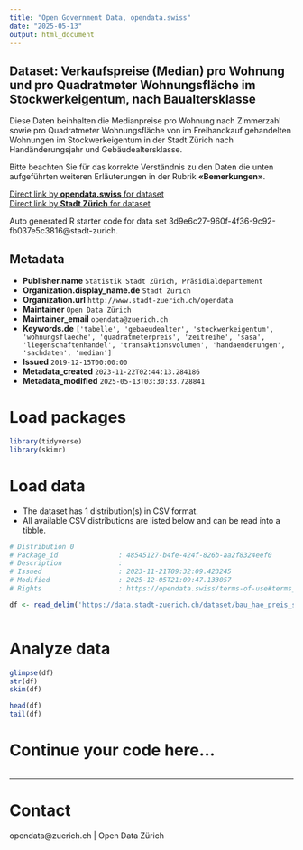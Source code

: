 ```yaml
---
title: "Open Government Data, opendata.swiss"
date: "2025-05-13"
output: html_document
---
```


## Dataset: Verkaufspreise (Median) pro Wohnung und pro Quadratmeter Wohnungsfläche im Stockwerkeigentum, nach Baualtersklasse


Diese Daten beinhalten die Medianpreise pro Wohnung nach Zimmerzahl sowie pro Quadratmeter Wohnungsfläche von im Freihandkauf gehandelten Wohnungen im Stockwerkeigentum in der Stadt Zürich nach Handänderungsjahr und Gebäudealtersklasse.

Bitte beachten Sie für das korrekte Verständnis zu den Daten die unten aufgeführten weiteren Erläuterungen in der Rubrik **«Bemerkungen»**.



[Direct link by **opendata.swiss** for dataset](https://opendata.swiss/de/dataset/verkaufspreise-median-pro-wohnung-und-pro-quadratmeter-wohnungsflache-im-stockwerkeigentum-2009)<br>
[Direct link by **Stadt Zürich** for dataset](https://data.stadt-zuerich.ch/dataset/bau_hae_preis_stockwerkeigentum_gebaeudealter_od5158)

Auto generated R starter code for data set 3d9e6c27-960f-4f36-9c92-fb037e5c3816@stadt-zurich.

## Metadata

- **Publisher.name** `Statistik Stadt Zürich, Präsidialdepartement`
- **Organization.display_name.de** `Stadt Zürich`
- **Organization.url** `http://www.stadt-zuerich.ch/opendata`
- **Maintainer** `Open Data Zürich`
- **Maintainer_email** `opendata@zuerich.ch`
- **Keywords.de** `['tabelle', 'gebaeudealter', 'stockwerkeigentum', 'wohnungsflaeche', 'quadratmeterpreis', 'zeitreihe', 'sasa', 'liegenschaftenhandel', 'transaktionsvolumen', 'handaenderungen', 'sachdaten', 'median']`
- **Issued** `2019-12-15T00:00:00`
- **Metadata_created** `2023-11-22T02:44:13.284186`
- **Metadata_modified** `2025-05-13T03:30:33.728841`


# Load packages

```r

library(tidyverse)
library(skimr)

```

# Load data

-   The dataset has 1 distribution(s) in CSV format.
-   All available CSV distributions are listed below and can be read into a tibble.

```r

# Distribution 0
# Package_id               : 48545127-b4fe-424f-826b-aa2f8324eef0
# Description              : 
# Issued                   : 2023-11-21T09:32:09.423245
# Modified                 : 2025-12-05T21:09:47.133057
# Rights                   : https://opendata.swiss/terms-of-use#terms_open

df <- read_delim('https://data.stadt-zuerich.ch/dataset/bau_hae_preis_stockwerkeigentum_gebaeudealter_od5158/download/BAU515OD5158.csv')



```

# Analyze data

```r

glimpse(df)
str(df)
skim(df)

head(df)
tail(df)

```

# Continue your code here...

```r

```

------------------------------------------------------------------------

# Contact

opendata@zuerich.ch | Open Data Zürich
